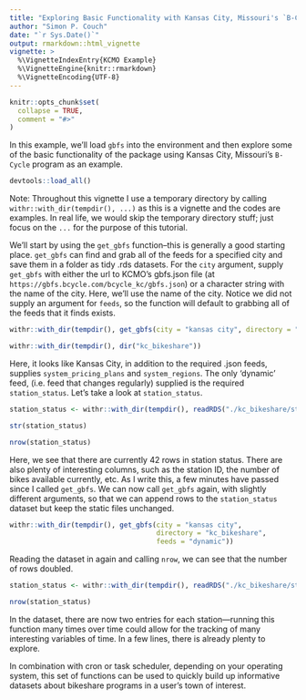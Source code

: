 ```yaml
---
title: "Exploring Basic Functionality with Kansas City, Missouri's `B-Cycle`"
author: "Simon P. Couch"
date: "`r Sys.Date()`"
output: rmarkdown::html_vignette
vignette: >
  %\VignetteIndexEntry{KCMO Example}
  %\VignetteEngine{knitr::rmarkdown}
  %\VignetteEncoding{UTF-8}
---
```


```r
knitr::opts_chunk$set(
  collapse = TRUE,
  comment = "#>"
)
```

In this example, we'll load `gbfs` into the environment and then explore some of the basic functionality of the package using Kansas City, Missouri's `B-Cycle` program as an example.

```r
devtools::load_all()
```

Note: Throughout this vignette I use a temporary directory by calling `withr::with_dir(tempdir(), ...)` as this is a vignette and the codes are examples. In real life, we would skip the temporary directory stuff; just focus on the `...` for the purpose of this tutorial.

We'll start by using the `get_gbfs` function--this is generally a good starting place. `get_gbfs` can find and grab all of the feeds for a specified city and save them in a folder as tidy .rds datasets. For the `city` argument, supply `get_gbfs` with either the url to KCMO's gbfs.json file (at `https://gbfs.bcycle.com/bcycle_kc/gbfs.json`) or a character string with the name of the city. Here, we'll use the name of the city. Notice we did not supply an argument for `feeds`, so the function will default to grabbing all of the feeds that it finds exists.

```r
withr::with_dir(tempdir(), get_gbfs(city = "kansas city", directory = "kc_bikeshare"))
```

```r
withr::with_dir(tempdir(), dir("kc_bikeshare"))
```

Here, it looks like Kansas City, in addition to the required .json feeds, supplies `system_pricing_plans` and `system_regions`. The only 'dynamic' feed, (i.e. feed that changes regularly) supplied is the required `station_status`. Let's take a look at `station_status`.

```r
station_status <- withr::with_dir(tempdir(), readRDS("./kc_bikeshare/station_status.rds"))
```

```r
str(station_status)

nrow(station_status)
```

Here, we see that there are currently 42 rows in station status. There are also plenty of interesting columns, such as the station ID, the number of bikes available currently, etc. As I write this, a few minutes have passed since I called `get_gbfs`. We can now call `get_gbfs` again, with slightly different arguments, so that we can append rows to the `station_status` dataset but keep the static files unchanged.

```r
withr::with_dir(tempdir(), get_gbfs(city = "kansas city", 
                                    directory = "kc_bikeshare", 
                                    feeds = "dynamic"))
```

Reading the dataset in again and calling `nrow`, we can see that the number of rows doubled.

```r
station_status <- withr::with_dir(tempdir(), readRDS("./kc_bikeshare/station_status.rds"))

nrow(station_status)
```

In the dataset, there are now two entries for each station—running this function many times over time could allow for the tracking of many interesting variables of time. In a few lines, there is already plenty to explore.

In combination with cron or task scheduler, depending on your operating system, this set of functions can be used to quickly build up informative datasets about bikeshare programs in a user's town of interest.